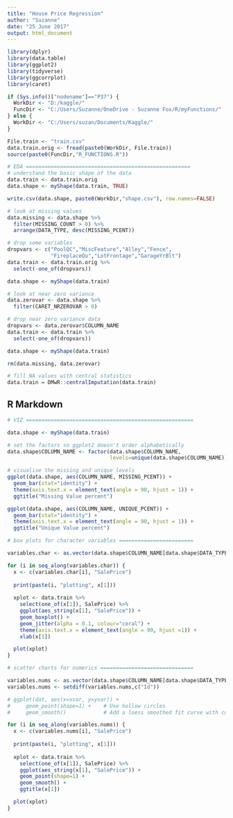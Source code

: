 ```yaml
---
title: "House Price Regression"
author: "Suzanne"
date: "25 June 2017"
output: html_document
---
```


```r
library(dplyr)
library(data.table)
library(ggplot2)
library(tidyverse)
library(ggcorrplot)
library(caret)

if (Sys.info()["nodename"]=="P37") {
  WorkDir <- "D:/kaggle/"
  FuncDir <- "C:/Users/Suzanne/OneDrive - Suzanne Fox/R/myFunctions/"
} else {
  WorkDir <- "C:/Users/suzan/Documents/Kaggle/"
}

File.train <- "train.csv"
data.train.orig <- fread(paste0(WorkDir, File.train))
source(paste0(FuncDir,"R_FUNCTIONS.R"))

# EDA =====================================================
# understand the basic shape of the data
data.train <- data.train.orig
data.shape <- myShape(data.train, TRUE)

write.csv(data.shape, paste0(WorkDir,"shape.csv"), row.names=FALSE)

# look at missing values
data.missing <- data.shape %>%
  filter(MISSING_COUNT > 0) %>%
  arrange(DATA_TYPE, desc(MISSING_PCENT))

# drop some variables 
dropvars <- c("PoolQC","MiscFeature","Alley","Fence",
              "FireplaceQu","LotFrontage","GarageYrBlt")
data.train <- data.train.orig %>%
  select(-one_of(dropvars))

data.shape <- myShape(data.train)

# look at near zero variance
data.zerovar <- data.shape %>%
  filter(CARET_NRZEROVAR > 0) 

# drop near zero variance data
dropvars <- data.zerovar$COLUMN_NAME
data.train <- data.train %>%
  select(-one_of(dropvars))

data.shape <- myShape(data.train)

rm(data.missing, data.zerovar)

# fill NA values with central statistics
data.train = DMwR::centralImputation(data.train)

```

## R Markdown

```r
# VIZ ======================================================

data.shape <- myShape(data.train)

# set the factors so ggplot2 doesn't order alphabetically
data.shape$COLUMN_NAME <- factor(data.shape$COLUMN_NAME, 
                                 levels=unique(data.shape$COLUMN_NAME))

# visualise the missing and unique levels
ggplot(data.shape, aes(COLUMN_NAME, MISSING_PCENT)) + 
  geom_bar(stat="identity") +
  theme(axis.text.x = element_text(angle = 90, hjust = 1)) +
  ggtitle("Missing Value percent")

ggplot(data.shape, aes(COLUMN_NAME, UNIQUE_PCENT)) + 
  geom_bar(stat="identity") +
  theme(axis.text.x = element_text(angle = 90, hjust = 1)) +
  ggtitle("Unique Value percent")

# box plots for character variables ========================

variables.char <- as.vector(data.shape$COLUMN_NAME[data.shape$DATA_TYPE=="character"])

for (i in seq_along(variables.char)) {
  x <- c(variables.char[i], "SalePrice")
  
  print(paste(i, "plotting", x[1]))
  
  xplot <- data.train %>%
    select(one_of(x[1]), SalePrice) %>%
    ggplot(aes_string(x[1], "SalePrice")) +
    geom_boxplot() +
    geom_jitter(alpha = 0.1, colour="coral") +
    theme(axis.text.x = element_text(angle = 90, hjust =1)) +
    xlab(x[1])

  plot(xplot)
}

# scatter charts for numerics ==============================

variables.nums <- as.vector(data.shape$COLUMN_NAME[data.shape$DATA_TYPE=="integer"])
variables.nums <- setdiff(variables.nums,c("Id"))

# ggplot(dat, aes(x=xvar, y=yvar)) +
#     geom_point(shape=1) +    # Use hollow circles
#     geom_smooth()            # Add a loess smoothed fit curve with confidence region

for (i in seq_along(variables.nums)) {
  x <- c(variables.nums[i], "SalePrice")
  
  print(paste(i, "plotting", x[1]))
  
  xplot <- data.train %>%
    select(one_of(x[1]), SalePrice) %>%
    ggplot(aes_string(x[1], "SalePrice")) +
    geom_point(shape=1) +
    geom_smooth() +
    ggtitle(x[1])

  plot(xplot)
}

```

<!-- ## Including Plots -->

<!-- You can also embed plots, for example: -->

<!-- ```{r pressure, echo=FALSE} -->
<!-- plot(pressure) -->
<!-- ``` -->

<!-- Note that the `echo = FALSE` parameter was added to the code chunk to prevent printing of the R code that generated the plot. -->
